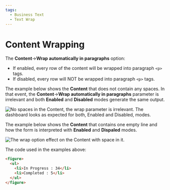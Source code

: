 ```yaml
---
tags:
  - Business Text
  - Text Wrap
---
```



# Content Wrapping

The **Content**->**Wrap automatically in paragraphs** option:

- If enabled, every row of the content will be wrapped into paragraph `<p>` tags.
- If disabled, every row will NOT be wrapped into paragraph `<p>` tags.

The example below shows the **Content** that does not contain any spaces. In that event, the **Content**->**Wrap automatically in paragraphs** parameter is irrelevant and both **Enabled** and **Disabled** modes generate the same output.

<Image
  title="No spaces in the Content, the wrap parameter is irrelevant. The dashboard looks as expected for both, Enabled and Disabled, modes."
  src="/img/blog/2023-11-21-dynamictext-panel-4.2.0/no-empty-lines.png"
/>

The example below shows the **Content** that contains one empty line and how the form is interpreted with **Enabled** and **Dispaled** modes.

<Image
  title="The wrap option effect on the Content with space in it."
  src="/img/blog/2023-11-21-dynamictext-panel-4.2.0/yes-empty-lines.png"
/>

The code used in the examples above:

```html
<figure>
  <ul>
    <li>In Progress : 34</li>
    <li>Completed : 5</li>
  </ul>
</figure>
```
